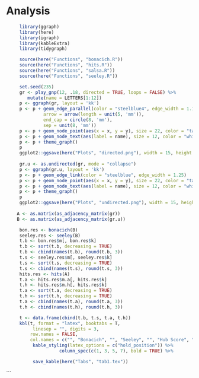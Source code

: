 # Analysis


```r
     library(ggraph)
     library(here)
     library(igraph)
     library(kableExtra)
     library(tidygraph)
```


```r
     source(here("Functions", "bonacich.R"))
     source(here("Functions", "hits.R"))
     source(here("Functions", "salsa.R"))
     source(here("Functions", "seeley.R"))
```

```r
     set.seed(235)
     gr <- play_gnp(12, .18, directed = TRUE, loops = FALSE) %>% 
        mutate(name = LETTERS[1:12])
     p <- ggraph(gr, layout = 'kk')
     p <- p + geom_edge_parallel(color = "steelblue4", edge_width = 1.15,
              arrow = arrow(length = unit(5, 'mm')),
              end_cap = circle(8, 'mm'), 
              sep = unit(8, 'mm'))
     p <- p + geom_node_point(aes(x = x, y = y), size = 22, color = "tan2") 
     p <- p + geom_node_text(aes(label = name), size = 12, color = "white")
     p <- p + theme_graph() 
     p
     ggplot2::ggsave(here("Plots", "directed.png"), width = 15, height = 15)
     
     gr.u <- as.undirected(gr, mode = "collapse")
     p <- ggraph(gr.u, layout = 'kk')
     p <- p + geom_edge_link(color = "steelblue", edge_width = 1.25) 
     p <- p + geom_node_point(aes(x = x, y = y), size = 22, color = "tan2") 
     p <- p + geom_node_text(aes(label = name), size = 12, color = "white")
     p <- p + theme_graph() 
     p
     ggplot2::ggsave(here("Plots", "undirected.png"), width = 15, height = 15)
     
    A <- as.matrix(as_adjacency_matrix(gr))
    B <- as.matrix(as_adjacency_matrix(gr.u))
```


```r
     bon.res <- bonacich(B)
     seeley.res <- seeley(B)
     t.b <- bon.res$m[, bon.res$k]
     t.b <- sort(t.b, decreasing = TRUE)
     t.b <- cbind(names(t.b), round(t.b, 3))
     t.s <- seeley.res$m[, seeley.res$k]
     t.s <- sort(t.s, decreasing = TRUE)
     t.s <- cbind(names(t.s), round(t.s, 3))
     hits.res <- hits(A)
     t.a <- hits.res$m.a[, hits.res$k]
     t.h <- hits.res$m.h[, hits.res$k]
     t.a <- sort(t.a, decreasing = TRUE)
     t.h <- sort(t.h, decreasing = TRUE)
     t.a <- cbind(names(t.a), round(t.a, 3))
     t.h <- cbind(names(t.h), round(t.h, 3))

     t <- data.frame(cbind(t.b, t.s, t.a, t.h))
     kbl(t, format = "latex", booktabs = T, 
          linesep = "", digits = 3, 
         row.names = FALSE,
         col.names = c("", "Bonacich", "", "Seeley", "", "Hub Score", "", "Auth. Score")) %>%
          kable_styling(latex_options = c("hold_position")) %>% 
                    column_spec(c(1, 3, 5, 7), bold = TRUE) %>% 

          save_kable(here("Tabs", "tab1.tex"))

```
          
          
          
```


